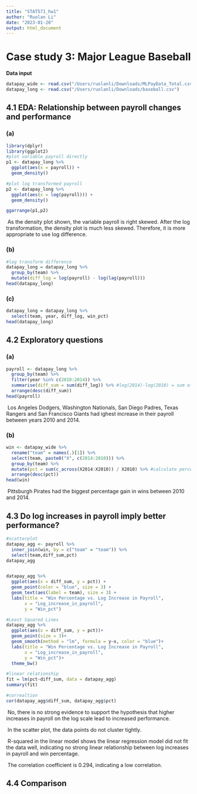 ```yaml
---
title: "STAT571_hw1"
author: "Ruolan Li"
date: "2023-01-20"
output: html_document
---
```


# Case study 3: Major League Baseball

**Data input**

```r
datapay_wide <- read.csv("/Users/ruolanli/Downloads/MLPayData_Total.csv")
datapay_long <- read.csv("/Users/ruolanli/Downloads/baseball.csv")
```


## 4.1 EDA: Relationship between payroll changes and performance

### (a)
```r
library(dplyr)
library(ggplot2)
#plot variable payroll directly
p1 <- datapay_long %>%
  ggplot(aes(x = payroll)) +
  geom_density()

#plot log transformed payroll
p2 <- datapay_long %>%
  ggplot(aes(x = log(payroll))) +
  geom_density()

ggarrange(p1,p2)

```

\ As the density plot shown, the variable payroll is right skewed. After the log transformation, the density plot is much less skewed. Therefore, it is more appropriate to use log difference.


### (b)
```r
#log transform difference
datapay_long = datapay_long %>%
  group_by(team) %>%
  mutate(diff_log = log(payroll) - log(lag(payroll)))
head(datapay_long)
```


### (c)
```r
datapay_long = datapay_long %>%
  select(team, year, diff_log, win_pct)
head(datapay_long)
```

## 4.2 Exploratory questions
### (a)
```r
payroll <- datapay_long %>%
  group_by(team) %>%
  filter(year %in% c(2010:2014)) %>%
  summarise(diff_sum = sum(diff_log)) %>% #log(2014)-log(2010) = sum of log(2014)-log(2013)+log(2013)-log(2012)...
  arrange(desc(diff_sum))
head(payroll)
```

\ Los Angeles Dodgers, Washington Nationals, San Diego Padres, Texas Rangers and San Francisco Giants had ighest increase in their payroll between years 2010 and 2014.


### (b)
```r
win <- datapay_wide %>%
  rename("team" = names(.)[1]) %>%
  select(team, paste0("X", c(2014:2010))) %>%
  group_by(team) %>%
  mutate(pct = sum(c_across(X2014:X2010)) / X2010) %>% #calculate percentage between 2010 and 2014
  arrange(desc(pct))
head(win)
```

\ Pittsburgh Pirates had the biggest percentage gain in wins between 2010 and 2014.


## 4.3 Do log increases in payroll imply better performance?
```r
#scatterplot
datapay_agg <- payroll %>%
  inner_join(win, by = c("team" = "team")) %>%
  select(team,diff_sum,pct)
datapay_agg


datapay_agg %>%
  ggplot(aes(x = diff_sum, y = pct)) +
  geom_point(color = "blue", size = 3) +
  geom_text(aes(label = team), size = 3) +
  labs(title = "Win Percentage vs. Log Increase in Payroll",
       x = "Log_increase_in_payroll",
       y = "Win_pct")


```
```r
#Least Squared Lines
datapay_agg %>%
  ggplot(aes(x = diff_sum, y = pct))+
  geom_point(size = 3)+
  geom_smooth(method = "lm", formula = y~x, color = "blue")+
  labs(title = "Win Percentage vs. Log Increase in Payroll",
       x = "Log_increase_in_payroll",
       y = "Win_pct")+
  theme_bw()
```



```r
#linear relationship
fit = lm(pct~diff_sum, data = datapay_agg)
summary(fit)

#correaltion
cor(datapay_agg$diff_sum, datapay_agg$pct)
```

\ No, there is no strong evidence to support the hypothesis that higher increases in payroll on the log scale lead to increased performance. 

\ In the scatter plot, the data points do not cluster tightly. 

\ R-squared in the linear model shows the linear regression model did not fit the data well, indicating no strong linear relationship between log increases in payroll and win percentage.

\ The correlation coefficient is 0.294, indicating a low correlation.


## 4.4 Comparison



